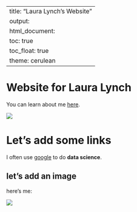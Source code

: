   
---
title: "Laura Lynch's Website"
output: 
  html_document:
    toc: true
    toc_float: true
    theme: cerulean
---

# Website for Laura Lynch

You can learn about me [here](about.html).

![](https://media.giphy.com/media/drXGoW1iudhKw/giphy.gif)

# Let's add some links


I often use [google](https://www.google.com) to do **data science**. 


## let's add an image

here's me:

![](images/me.jpeg)
